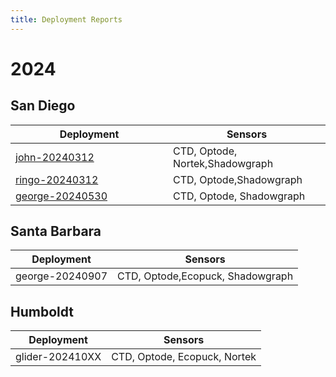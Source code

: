 ```yaml
---
title: Deployment Reports
---
```



# 2024

## San Diego

| Deployment | Sensors |
|------------------------------|------------------------------|
| [john-20240312](https://docs.google.com/document/d/1szQ7tV5stz8fyuNzF05jM1zxUQmkAwQxzZcmHGlDgwg/edit?usp=sharing) | CTD, Optode, Nortek,Shadowgraph |
| [ringo-20240312](https://docs.google.com/document/d/12iSPkBChPjtPFbFQxX2hCopga3hvBr91qH1kJW_w5sw/edit?usp=sharing) | CTD, Optode,Shadowgraph |
| [george-20240530](https://docs.google.com/document/d/1MDVbBDjK2UvHjLFQ35nzniC-R7YycM6SZr0ymEFvapw/edit?usp=sharing) | CTD, Optode, Shadowgraph |

## Santa Barbara
| Deployment | Sensors |
|------------------------------|------------------------------|
|george-20240907 | CTD, Optode,Ecopuck, Shadowgraph |

## Humboldt
| Deployment | Sensors |
|------------------------------|------------------------------|
| glider-202410XX |CTD, Optode, Ecopuck, Nortek |